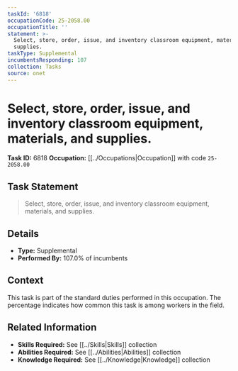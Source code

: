 ```yaml
---
taskId: '6818'
occupationCode: 25-2058.00
occupationTitle: ''
statement: >-
  Select, store, order, issue, and inventory classroom equipment, materials, and
  supplies.
taskType: Supplemental
incumbentsResponding: 107
collection: Tasks
source: onet
---
```

# Select, store, order, issue, and inventory classroom equipment, materials, and supplies.

**Task ID:** 6818
**Occupation:** [[../Occupations|Occupation]] with code `25-2058.00`

## Task Statement

> Select, store, order, issue, and inventory classroom equipment, materials, and supplies.

## Details

- **Type:** Supplemental
- **Performed By:** 107.0% of incumbents

## Context

This task is part of the standard duties performed in this occupation. The percentage indicates how common this task is among workers in the field.

## Related Information

- **Skills Required:** See [[../Skills|Skills]] collection
- **Abilities Required:** See [[../Abilities|Abilities]] collection
- **Knowledge Required:** See [[../Knowledge|Knowledge]] collection
